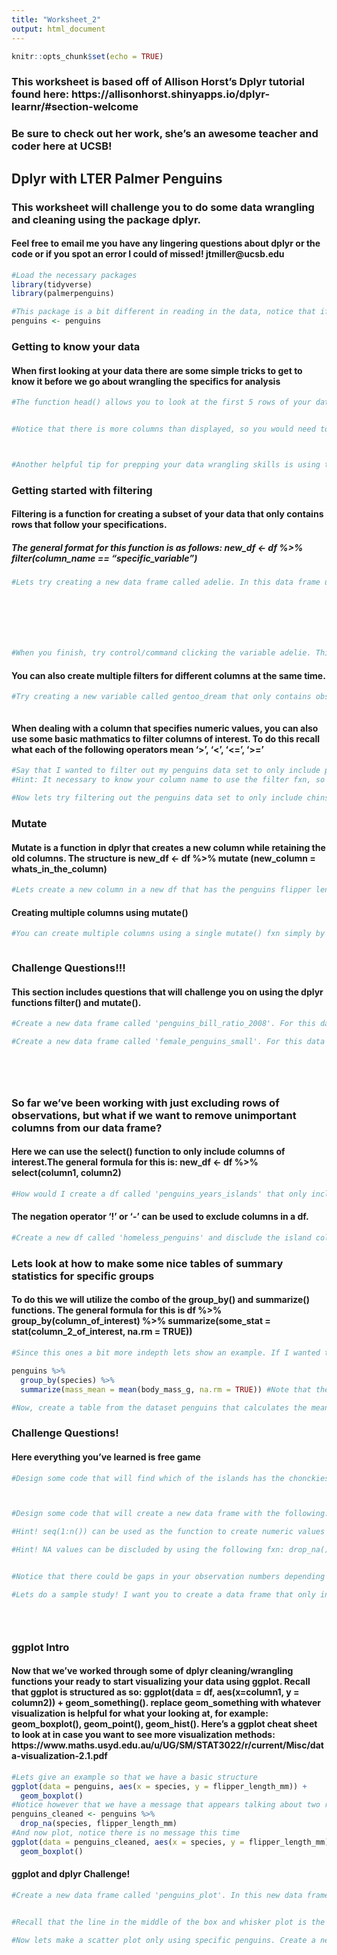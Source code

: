 ```yaml
---
title: "Worksheet_2"
output: html_document
---
```


```r
knitr::opts_chunk$set(echo = TRUE)
```
### This worksheet is based off of Allison Horst's Dplyr tutorial found here: https://allisonhorst.shinyapps.io/dplyr-learnr/#section-welcome
### Be sure to check out her work, she's an awesome teacher and coder here at UCSB!
## Dplyr with LTER Palmer Penguins
### This worksheet will challenge you to do some data wrangling and cleaning using the package dplyr. 
#### Feel free to email me you have any lingering questions about dplyr or the code or if you spot an error I could of missed! jtmiller@ucsb.edu

```r
#Load the necessary packages
library(tidyverse)
library(palmerpenguins)
```
```r
#This package is a bit different in reading in the data, notice that if you run the variable 'penguins' its already stored and ready to go. To keep track of it however, lets store it using the following line of code
penguins <- penguins
```

### Getting to know your data
#### When first looking at your data there are some simple tricks to get to know it before we go about wrangling the specifics for analysis
```r
#The function head() allows you to look at the first 5 rows of your data. Go ahead and run head() on the variable penguins and check out the output.


#Notice that there is more columns than displayed, so you would need to scroll through these to see every name. If your looking for a good way to find all the names of your columns (a very important thing to know when using dplyr), you can simply use the names() fxn on penguins. Go ahead and try this



#Another helpful tip for prepping your data wrangling skills is using the unique() fxn. This fxn allows you to see all the unique outputs for a column, which is helpful if your trying to find specific instances of something in your data set.Try looking at what islands are recorded in our data set. To do this, you need to use the unique function and inside the argument you need to specify the data set (penguins) and use the '$' followed by the column name of interest. The '$' is telling R that you want to pull a subset of the data (islands in this case) from the dataframe (penguins in this case). 

```
### Getting started with filtering
#### Filtering is a function for creating a subset of your data that only contains rows that follow your specifications. 
##### The general format for this function is as follows: new_df <- df %>% filter(column_name == "specific_variable")
```r
#Lets try creating a new data frame called adelie. In this data frame utilize the filter() fxn in order to filter down the 'species' column to only include the 'Adelie' penguins. 







#When you finish, try control/command clicking the variable adelie. This should open a new window in R that allows you to look at the dataset. Notice that only Adelie penguins are kept. 
```

#### You can also create multiple filters for different columns at the same time.
```r
#Try creating a new variable called gentoo_dream that only contains observations that feature 'Gentoo'  penguins on the island 'Dream'. Hint: To add another column to filter by, use the '&' operator OR ',' after species == 'Adelie'



```

#### When dealing with a column that specifies numeric values, you can also use some basic mathmatics to filter columns of interest. To do this recall what each of the following operators mean '>', '<', '<=', '>='
```r
#Say that I wanted to filter out my penguins data set to only include penguins with a bill length of greater than 40 mm, and store this as the variable 'penguins_w_long_bills'. How would I do this?
#Hint: It necessary to know your column name to use the filter fxn, so what function gives us the name of all the columns?

```

```r
#Now lets try filtering out the penguins data set to only include chinstrap penguins that have bills less than or equal to 40 mm. Call this variable chinstraps_w_short_bills


```

### Mutate
#### Mutate is a function in dplyr that creates a new column while retaining the old columns. The structure is new_df <- df %>% mutate (new_column = whats_in_the_column)
```r
#Lets create a new column in a new df that has the penguins flipper length in meters. Call this new df penguin_flippers


```
#### Creating multiple columns using mutate()
```r
#You can create multiple columns using a single mutate() fxn simply by using the '&' or ',' operators like with filter. Try making a new df called 'flippers_and_weight' that has two additional rows: the first being the flipper length in meters and the second being the penguins body mass in kg.



```

### Challenge Questions!!!
#### This section includes questions that will challenge you on using the dplyr functions filter() and mutate().
```r
#Create a new data frame called 'penguins_bill_ratio_2008'. For this dataframe only include penguins from 2008, and create a new column called 'bill_ratio' that has the ratio of bill length to bill depth. Hint: ratio means creating a fraction. 


```

```r
#Create a new data frame called 'female_penguins_small'. For this data frame keep only female penguins and create a new column for body mass in kg called body_mass_kg, then filter to only include the penguins with mass less than or equal to 3 kg. 



  
```

### So far we've been working with just excluding rows of observations, but what if we want to remove unimportant columns from our data frame? 
#### Here we can use the select() function to only include columns of interest.The general formula for this is: new_df <- df %>% select(column1, column2)
```r
#How would I create a df called 'penguins_years_islands' that only includes the columns for penguin species, the islands they live on, and the years they were observed?


```

#### The negation operator '!' or '-' can be used to exclude columns in a df. 
```r
#Create a new df called 'homeless_penguins' and disclude the island column 


```

### Lets look at how to make some nice tables of summary statistics for specific groups
#### To do this we will utilize the combo of the group_by() and summarize() functions. The general formula for this is df %>% group_by(column_of_interest) %>% summarize(some_stat = stat(column_2_of_interest, na.rm = TRUE))
```r
#Since this ones a bit more indepth lets show an example. If I wanted to create a table showing the mean masses of the penguins in relation to their species I could run the following

penguins %>% 
  group_by(species) %>% 
  summarize(mass_mean = mean(body_mass_g, na.rm = TRUE)) #Note that the na.rm = TRUE just means that missing values in the data set are excluded. 
```

```r
#Now, create a table from the dataset penguins that calculates the mean flipper size by the gender of the penguin

```
### Challenge Questions!
#### Here everything you've learned is free game 

```r
#Design some code that will find which of the islands has the chonckiest (heaviest mean body mass) male penguins!




```

```r
#Design some code that will create a new data frame with the following: All of the original columns in the penguins data set are present except for bill length and bill depth. There is a new column called 'observation' that specifies the numerical order of observations (row 1 = observation 1, row 5 = observation 5, etc) Finally this data does NOT include any NA values for the gender of the penguin. 

#Hint! seq(1:n()) can be used as the function to create numeric values associated with row 1 to row n of your data frame

#Hint! NA values can be discluded by using the following fxn: drop_na()


#Notice that there could be gaps in your observation numbers depending on how you wrote your code (ex observation 3 to 5). Why do you think this happened? What could you do to change this? Why might it be important to keep it one way or the other? 
```

```r

#Lets do a sample study! I want you to create a data frame that only includes the columns species, bill length, and flipper length. In this new data frame, create 2 new columns that are bill length and flipper length in meters. Now use what you know to answer the following question. What is the mean ratio of bill length to flipper length of Adelie penguins for each of the islands. 


  
```
### ggplot Intro
#### Now that we've worked through some of dplyr cleaning/wrangling functions your ready to start visualizing your data using ggplot. Recall that ggplot is structured as so: ggplot(data = df, aes(x=column1, y = column2)) + geom_something(). replace geom_something with whatever visualization is helpful for what your looking at, for example: geom_boxplot(), geom_point(), geom_hist(). Here's a ggplot cheat sheet to look at in case you want to see more visualization methods: https://www.maths.usyd.edu.au/u/UG/SM/STAT3022/r/current/Misc/data-visualization-2.1.pdf 
```r
#Lets give an example so that we have a basic structure
ggplot(data = penguins, aes(x = species, y = flipper_length_mm)) +
  geom_boxplot()
#Notice however that we have a message that appears talking about two rows being missing due to 'non-finite values' Usually this is because of NAs being recorded in the columns, so we can use what we know to clean our data up and plot it again. 
penguins_cleaned <- penguins %>% 
  drop_na(species, flipper_length_mm)
#And now plot, notice there is no message this time 
ggplot(data = penguins_cleaned, aes(x = species, y = flipper_length_mm)) +
  geom_boxplot()
```
#### ggplot and dplyr Challenge!
```r
#Create a new data frame called 'penguins_plot'. In this new data frame I want you to create a new column called 'bill_ratio' that takes the ratio of bill length to bill depth. Also make sure to disclude any NAs. Now use your ggplot skills to anwser the following question using a boxplot: Which penguin species has the largerst median size bill ratio? 


#Recall that the line in the middle of the box and whisker plot is the median. 

```

```r
#Now lets make a scatter plot only using specific penguins. Create a new data frame called 'chinstrap_comparison' that includes the following specifications: Chinstrap penguins, Males, on Dream island. Now visualize a scatter plot of these male chinstrap penguins where you plot their mass against flipper length. 


```



